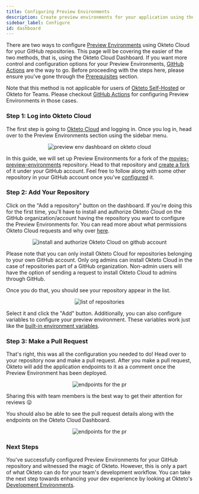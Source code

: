 ```yaml
---
title: Configuring Preview Environments
description: Create preview environments for your application using the Okteto Cloud Dashboard
sidebar_label: Configure
id: dashboard
---
```




There are two ways to configure [Preview Environments](/docs/cloud/preview-environments/preview-environments) using Okteto Cloud for your GitHub repositories. This page will be covering the easier of the two methods, that is, using the Okteto Cloud Dashboard. If you want more control and configuration options for your Preview Environments, [GitHub Actions](/docs/cloud/preview-environments/preview-environments-github) are the way to go. Before proceeding with the steps here, please ensure you've gone through the [Prerequisites](/docs/cloud/preview-environments/preview-environments/#prerequisites) section.

Note that this method is not applicable for users of [Okteto Self-Hosted](/docs/0.13/enterprise) or Okteto for Teams. Please checkout [GitHub Actions](/docs/cloud/preview-environments/preview-environments-github) for configuring Preview Environments in those cases.

### Step 1: Log into Okteto Cloud

The first step is going to [Okteto Cloud](https://cloud.okteto.com/) and logging in. Once you log in, head over to the Preview Environments section using the sidebar menu.

<p align="center"><Image src="/docs/cloud/preview-environments/images/preview-env-dashboard.png" alt="preview env dashboard on okteto cloud" /></p>

In this guide, we will set up Preview Environments for a fork of the [movies-preview-environments](https://github.com/okteto/movies-preview-environments) repository. Head to that repository and [create a fork](https://docs.github.com/en/get-started/quickstart/fork-a-repo) of it under your GitHub account. Feel free to follow along with some other repository in your GitHub account once you've [configured](/docs/cloud/preview-environments/preview-environments/#prerequisites) it.

### Step 2: Add Your Repository

Click on the "Add a repository" button on the dashboard. If you're doing this for the first time, you'll have to install and authorize Okteto Cloud on the GitHub organization/account having the repository you want to configure the Preview Environments for. You can read more about what permissions Okteto Cloud requests and why over [here](/docs/cloud/permissions). 

<p align="center"><Image src="/docs/cloud/preview-environments/images/auth-okteto-cloud.png" alt="install and authorize Okteto Cloud on github account" /></p>

Please note that you can only install Okteto Cloud for repositories belonging to your own GitHub account. Only org admins can install Okteto Cloud in the case of repositories part of a GitHub organization. Non-admin users will have the option of sending a request to install Okteto Cloud to admins through GitHub.

Once you do that, you should see your repository appear in the list. 

<p align="center"><Image src="/docs/cloud/preview-environments/images/repo-list.png" alt="list of repositories" /></p>

Select it and click the "Add" button. Additionally, you can also configure variables to configure your preview environment. These variables work just like the [built-in environment variables](/docs/cloud/okteto-cli/#built-in-environment-variables).

### Step 3: Make a Pull Request

That's right, this was all the configuration you needed to do! Head over to your repository now and make a pull request. After you make a pull request, Okteto will add the application endpoints to it as a comment once the Preview Environment has been deployed. 

<p align="center"><Image src="/docs/cloud/preview-environments/images/pr-endpoints.png" alt="endpoints for the pr" /></p>

Sharing this with team members is the best way to get their attention for reviews 😛

You should also be able to see the pull request details along with the endpoints on the Okteto Cloud Dashboard.

<p align="center"><Image src="/docs/cloud/preview-environments/images/pr-in-dashboard.png" alt="endpoints for the pr" /></p>

### Next Steps

You've successfully configured Preview Environments for your GitHub repository and witnessed the magic of Okteto. However, this is only a part of what Okteto can do for your team's development workflow. You can take the next step towards enhancing your dev experience by looking at Okteto's [Development Environments](/docs/reference/development-environments/).